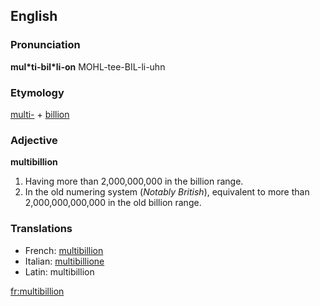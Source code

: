 ==English==

===Pronunciation===
'''mul*ti-bil*li-on'''
MOHL-tee-BIL-li-uhn

===Etymology===
[[multi-]] + [[billion]]

===Adjective===
'''multibillion'''

# Having more than 2,000,000,000 in the billion range.
# In the old numering system (''Notably British''), equivalent to more than 2,000,000,000,000 in the old billion range.

===Translations===
{{rfc-level|Translations at L3+ (AutoFormat would have corrected level of Translations)}}
*French: [[multibillion]]
*Italian: [[multibillione]]
*Latin: multibillion

[[fr:multibillion]]